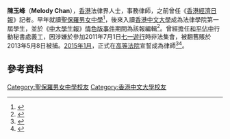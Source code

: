 {{expand|time=2015-01-22T05:28:43+00:00}}
'''陳玉峰'''{{BD| {{cn-span|1986年 |time=2018-06-24T16:29:07+00:00}}|||}}（'''Melody Chan'''），[[香港|香港]]法律界人士，事務律師，之前曾任《[[香港經濟日報|香港經濟日報]]》記者。早年就讀[[聖保羅男女中學|聖保羅男女中學]]<ref>{{Cite web|title=「社運小辣椒」中學已論政 - 時事 - 封面故事|url=https://eastweek.my-magazine.me/main/26382|accessdate=|author=|date=2013-05-18|format=|work=東周網【東周刊官方網站】Eastweek.com.hk|publisher=|language=zh-tw|archive-url=https://web.archive.org/web/20190811225953/https://eastweek.my-magazine.me/main/26382|archive-date=2019-08-11|dead-url=no}}</ref>，後來入讀[[香港中文大學|香港中文大學]]成為法律學院第一屆學生，並於《[[中大學生報|中大學生報]]》[[中大學生報情色版事件|情色版事件]]期間為該報編輯<ref name=" 兩期學報初評不雅">{{cite news|title=「盼媽媽知道我們無錯」 兩期學報初評不雅 中大編委擬上訴|publisher=Yahoo!新聞|work=明報|deadurl=yes|archivedate=2007-06-12|archiveurl=https://web.archive.org/web/20070612081920/http://hk.news.yahoo.com/070512/12/27a98.html|url=http://hk.news.yahoo.com/070512/12/27a98.html|date=2007-05-13|accessdate=2019-07-10}}</ref>。曾經擔任[[和平佔中|和平佔中]]行動秘書處義工，因涉嫌於參加2011年7月1日[[七一遊行|七一遊行]]時非法集會，被翻舊賬於2013年5月8日被捕。[[2015年1月|2015年1月]]，正式在[[高等法院|高等法院]]宣誓成為律師<ref>{{Cite web |url=http://www.hklawsoc.org.hk/pub_e/memberlawlist/member.asp?id=912106 |title=香港律師會網頁 |access-date=2015-10-01 |archive-date=2020-07-03 |archive-url=https://web.archive.org/web/20200703120330/http://www.hklawsoc.org.hk/pub_e/memberlawlist/member.asp?id=912106 |dead-url=no }}</ref><ref>{{Cite web |url=https://hk.news.yahoo.com/%E9%99%B3%E7%8E%89%E5%B3%B0%E8%BA%8B%E8%BA%AB%E5%BE%8B%E5%B8%AB%E8%A1%8C%E5%88%97-030300699.html |title=陳玉峰躋身律師行列 |access-date=2015-01-03 |archive-url=https://web.archive.org/web/20150103095645/https://hk.news.yahoo.com/%E9%99%B3%E7%8E%89%E5%B3%B0%E8%BA%8B%E8%BA%AB%E5%BE%8B%E5%B8%AB%E8%A1%8C%E5%88%97-030300699.html |archive-date=2015-01-03 |dead-url=no }}</ref>。

==參考資料==
{{reflist}}

[[Category:聖保羅男女中學校友|Category:聖保羅男女中學校友]]
[[Category:香港中文大學校友|Category:香港中文大學校友]]